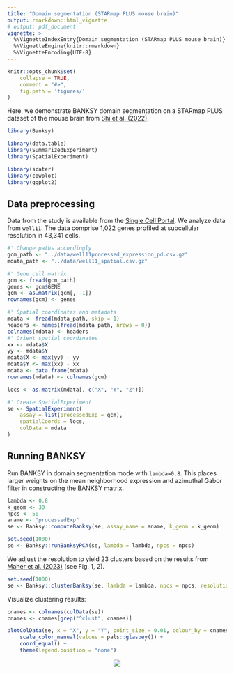```yaml
---
title: "Domain segmentation (STARmap PLUS mouse brain)"
output: rmarkdown::html_vignette
# output: pdf_document
vignette: >
  %\VignetteIndexEntry{Domain segmentation (STARmap PLUS mouse brain)}
  %\VignetteEngine{knitr::rmarkdown}
  %\VignetteEncoding{UTF-8}
---
```


```r
knitr::opts_chunk$set(
    collapse = TRUE,
    comment = "#>",
    fig.path = 'figures/'
)
```

Here, we demonstrate BANKSY domain segmentation on a STARmap PLUS dataset of 
the mouse brain from [Shi et al. (2022)](https://doi.org/10.1101/2022.06.20.496914). 

```r
library(Banksy)

library(data.table)
library(SummarizedExperiment)
library(SpatialExperiment)

library(scater)
library(cowplot)
library(ggplot2)
```

## Data preprocessing

Data from the study is available from the [Single Cell Portal](https://singlecell.broadinstitute.org/single_cell/study/SCP1830). We 
analyze data from `well11`. The data comprise 1,022 genes profiled at 
subcellular resolution in 43,341 cells. 

```r
#' Change paths accordingly
gcm_path <- "../data/well11processed_expression_pd.csv.gz"
mdata_path <- "../data/well11_spatial.csv.gz"

#' Gene cell matrix
gcm <- fread(gcm_path)
genes <- gcm$GENE
gcm <- as.matrix(gcm[, -1])
rownames(gcm) <- genes

#' Spatial coordinates and metadata
mdata <- fread(mdata_path, skip = 1)
headers <- names(fread(mdata_path, nrows = 0))
colnames(mdata) <- headers
#' Orient spatial coordinates
xx <- mdata$X
yy <- mdata$Y
mdata$X <- max(yy) - yy
mdata$Y <- max(xx) - xx
mdata <- data.frame(mdata)
rownames(mdata) <- colnames(gcm)

locs <- as.matrix(mdata[, c("X", "Y", "Z")])

#' Create SpatialExperiment
se <- SpatialExperiment(
    assay = list(processedExp = gcm),
    spatialCoords = locs,
    colData = mdata
)
```

## Running BANKSY

Run BANKSY in domain segmentation mode with `lambda=0.8`. This places larger
weights on the mean neighborhood expression and azimuthal Gabor filter in 
constructing the BANKSY matrix. 

```r
lambda <- 0.8
k_geom <- 30
npcs <- 50
aname <- "processedExp"
se <- Banksy::computeBanksy(se, assay_name = aname, k_geom = k_geom)

set.seed(1000)
se <- Banksy::runBanksyPCA(se, lambda = lambda, npcs = npcs)
```

We adjust the resolution to yield 23 clusters based on the results from 
[Maher et al. (2023)](https://doi.org/10.1101/2023.06.30.547258v1) 
(see Fig. 1, 2).  

```r
set.seed(1000)
se <- Banksy::clusterBanksy(se, lambda = lambda, npcs = npcs, resolution = 0.8)
```

Visualize clustering results:

```r
cnames <- colnames(colData(se))
cnames <- cnames[grep("^clust", cnames)]

plotColData(se, x = "X", y = "Y", point_size = 0.01, colour_by = cnames[1]) +
    scale_color_manual(values = pals::glasbey()) +
    coord_equal() +
    theme(legend.position = "none")
```

<center>
![](figures/domain-segment-spatial-1.png)
</center>
